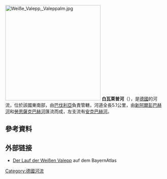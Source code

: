 {{Unreferenced|time=2020-11-03T17:14:44+00:00}}
{{Coord|47.61831|N|11.89191|E|display=title}}
[[Image:Weiße_Valepp,_Valeppalm.jpg|300px]]
'''白瓦萊普河'''（{{lang-de|Weiße Valepp}}），是[[德國|德國]]的河流，位於該國東南部，由[[巴伐利亞|巴伐利亞]]負責管轄，河道全長5.1公里，由[[新阿爾彭巴赫河|新阿爾彭巴赫河]]和[[勞恩薩克巴赫河|勞恩薩克巴赫河]]匯流而成，左支流有[[安克巴赫河_(白瓦萊普河支流)|安克巴赫河]]。

==參考資料==

==外部链接==
* [http://geoportal.bayern.de/bayernatlas/?X=5276876.25&Y=4489690.33&zoom=10&lang=de&topic=ba&bgLayer=tk&catalogNodes=122 Der Lauf der Weißen Valepp] {{Wayback|url=http://geoportal.bayern.de/bayernatlas/?X=5276876.25&Y=4489690.33&zoom=10&lang=de&topic=ba&bgLayer=tk&catalogNodes=122 |date=20160625010801 }} auf dem BayernAtlas

{{Germany-geo-stub}}
[[Category:德國河流|Category:德國河流]]